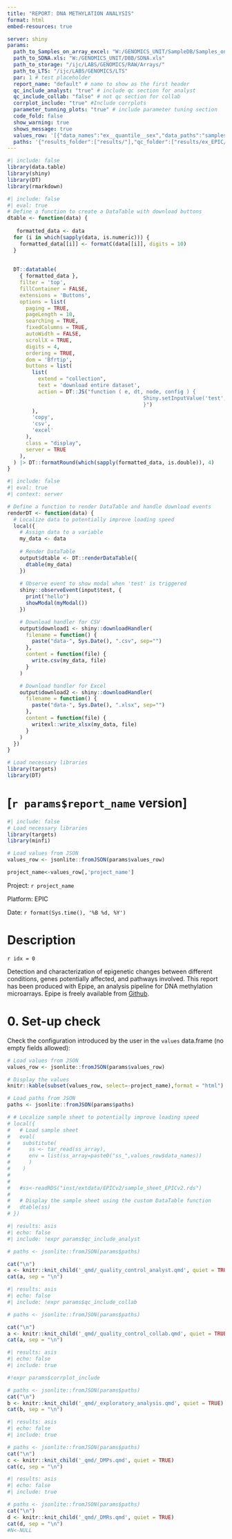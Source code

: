 ```yaml
---
title: "REPORT: DNA METHYLATION ANALYSIS"
format: html
embed-resources: true	

server: shiny
params:
  path_to_Samples_on_array_excel: "W:/GENOMICS_UNIT/SampleDB/Samples_on_array_last.xls"
  path_to_SDNA.xls: "W:/GENOMICS_UNIT/DBB/SDNA.xls"
  path_to_storage: "/ijc/LABS/GENOMICS/RAW/Arrays/"
  path_to_LTS: "/ijc/LABS/GENOMICS/LTS" 
  par: 1 # test placeholder
  report_name: "default" # name to show as the first header
  qc_include_analyst: "true" # include qc section for analyst
  qc_include_collab: "false" # not qc section for collab
  corrplot_include: "true" #Include corrplots
  parameter_tunning_plots: "true" # include parameter tuning section
  code_fold: false
  show_warning: true
  shows_message: true
  values_row: '[{"data_names":"ex__quantile__sex","data_paths":"samplesheet.rds","arraytype":"EPIC","norm":"noob","project_name":"Methylation","mDiffDMP":"0.01","p.valueDMP":"value","fdrDMR":"value","mdiffDMR":"value","min.cpgDMR":"value","adjp.valueDMP":"value"}]'
  paths: '{"results_folder":["results/"],"qc_folder":["results/ex_EPIC/QC/"],"ss_clean_path":["analysis/ex_EPIC"],"bplots_folder":["results/ex_EPIC/plots/pca/bplots/"],"corrplot_folder":["results/ex_EPIC/plots/pca/corrplot/"],"dmp_folder":["results/ex_EPIC/dmps/"],"dmpplots_folder":["results/ex_EPIC/dmps/"],"dmrs_folder":["results/ex_EPIC/dmrs/"],"pathway_folder":["results/ex_EPIC/gopath/"],"report_folder":["results/ex_EPIC/reports/"],"sexplot_folder":["results/ex_EPIC/plots/sex/"],"heatmap_folder":["results/ex_EPIC/plots/heatmap/"]}'
---
```


```r
#| include: false
library(data.table)
library(shiny)
library(DT)
library(rmarkdown)
```

```r
#| include: false
#| eval: true
# Define a function to create a DataTable with download buttons
dtable <- function(data) {
  
   formatted_data <- data
  for (i in which(sapply(data, is.numeric))) {
    formatted_data[[i]] <- formatC(data[[i]], digits = 10)
  }
  
  
  DT::datatable(
    { formatted_data },
    filter = 'top',
    fillContainer = FALSE,
    extensions = 'Buttons',
    options = list(
      paging = TRUE,
      pageLength = 10,
      searching = TRUE,
      fixedColumns = TRUE,
      autoWidth = FALSE,
      scrollX = TRUE,
      digits = 4,
      ordering = TRUE,
      dom = 'Bfrtip',
      buttons = list(
        list(
          extend = "collection",
          text = 'download entire dataset',
          action = DT::JS("function ( e, dt, node, config ) {
                                            Shiny.setInputValue('test', true, {priority: 'event'});
                                            }")
        ),
        'copy',
        'csv',
        'excel'
      ),
      class = "display",
      server = TRUE
    ),
  ) |> DT::formatRound(which(sapply(formatted_data, is.double)), 4)
}
```

```r
#| include: false
#| eval: true
#| context: server

# Define a function to render DataTable and handle download events
renderDT <- function(data) {
  # Localize data to potentially improve loading speed
  local({
    # Assign data to a variable
    my_data <- data
    
    # Render DataTable
    output$dtable <- DT::renderDataTable({
      dtable(my_data)
    })
    
    # Observe event to show modal when 'test' is triggered
    shiny::observeEvent(input$test, {
      print("hello")
      showModal(myModal())
    })

    # Download handler for CSV
    output$download1 <- shiny::downloadHandler(
      filename = function() {
        paste("data-", Sys.Date(), ".csv", sep="")
      },
      content = function(file) {
        write.csv(my_data, file)
      }
    )

    # Download handler for Excel
    output$download2 <- shiny::downloadHandler(
      filename = function() {
        paste("data-", Sys.Date(), ".xlsx", sep="")
      },
      content = function(file) {
        writexl::write_xlsx(my_data, file)
      }
    )
  })
}

# Load necessary libraries
library(targets)
library(DT)
```

# \[`r params$report_name` version\]

```r
#| include: false
# Load necessary libraries
library(targets)
library(minfi)
```

```r
# Load values from JSON
values_row <- jsonlite::fromJSON(params$values_row)

project_name<-values_row[,'project_name']

```

Project: `r project_name`

Platform: EPIC

Date: `r format(Sys.time(), '%B %d, %Y')`

# Description

`r idx = 0`

Detection and characterization of epigenetic changes between different conditions, genes potentially affected, and pathways involved. This report has been produced with Epipe, an analysis pipeline for DNA methylation microarrays. Epipe is freely available from [Github](https://github.com/ijcBIT/epipe).

# 0. Set-up check

Check the configuration introduced by the user in the `values` data.frame (no empty fields allowed):

```r
# Load values from JSON
values_row <- jsonlite::fromJSON(params$values_row)

# Display the values
knitr::kable(subset(values_row, select=-project_name),format = "html")
```

```r
# Load paths from JSON
paths <- jsonlite::fromJSON(params$paths)

```

```r
# # Localize sample sheet to potentially improve loading speed
# local({
#   # Load sample sheet
#   eval(
#    substitute(
#      ss <- tar_read(ss_array),
#      env = list(ss_array=paste0("ss_",values_row$data_names))
#      )
#    )
#    
#   
#   #ss<-readRDS("inst/extdata/EPICv2/sample_sheet_EPICv2.rds")
#   
#   # Display the sample sheet using the custom DataTable function
#   dtable(ss)
# })
```

```r
#| results: asis
#| echo: false
#| include: !expr params$qc_include_analyst

# paths <- jsonlite::fromJSON(params$paths)

cat("\n")
a <- knitr::knit_child('_qmd/_quality_control_analyst.qmd', quiet = TRUE)
cat(a, sep = "\n")


```

```r
#| results: asis
#| echo: false
#| include: !expr params$qc_include_collab

# paths <- jsonlite::fromJSON(params$paths)

cat("\n")
a <- knitr::knit_child('_qmd/_quality_control_collab.qmd', quiet = TRUE)
cat(a, sep = "\n")

```


```r
#| results: asis
#| echo: false
#| include: true

#!expr params$corrplot_include

# paths <- jsonlite::fromJSON(params$paths)
cat("\n")
b <- knitr::knit_child('_qmd/_exploratory_analysis.qmd', quiet = TRUE)
cat(b, sep = "\n")


```

```r
#| results: asis
#| echo: false
#| include: true

# paths <- jsonlite::fromJSON(params$paths)
cat("\n")
c <- knitr::knit_child('_qmd/_DMPs.qmd', quiet = TRUE)
cat(c, sep = "\n")

```

```r
#| results: asis
#| echo: false
#| include: true

# paths <- jsonlite::fromJSON(params$paths)
cat("\n")
d <- knitr::knit_child('_qmd/_DMRs.qmd', quiet = TRUE)
cat(d, sep = "\n")
#N<-NULL
```
